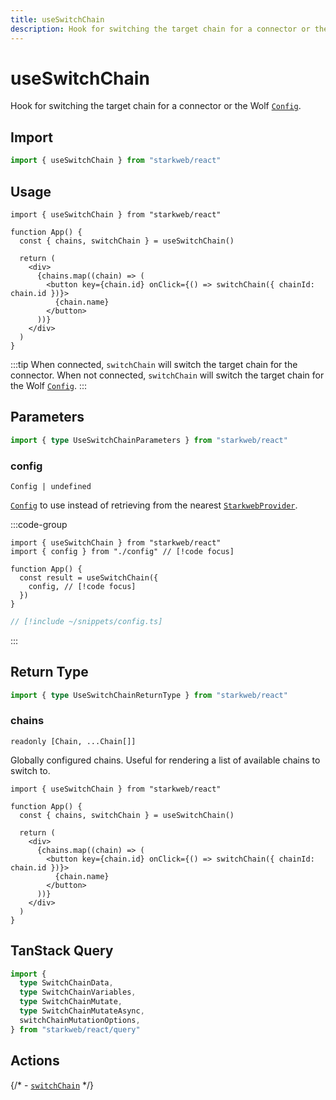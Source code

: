 ```yaml
---
title: useSwitchChain
description: Hook for switching the target chain for a connector or the Wolf `Config`.
---
```


# useSwitchChain

Hook for switching the target chain for a connector or the Wolf [`Config`](/react/api/createConfig#config).

## Import

```ts
import { useSwitchChain } from "starkweb/react"
```

## Usage

```tsx [index.tsx]
import { useSwitchChain } from "starkweb/react"

function App() {
  const { chains, switchChain } = useSwitchChain()

  return (
    <div>
      {chains.map((chain) => (
        <button key={chain.id} onClick={() => switchChain({ chainId: chain.id })}>
          {chain.name}
        </button>
      ))}
    </div>
  )
}
```

:::tip
When connected, `switchChain` will switch the target chain for the connector. When not connected, `switchChain` will switch the target chain for the Wolf [`Config`](/react/api/createConfig#config).
:::

## Parameters

```ts
import { type UseSwitchChainParameters } from "starkweb/react"
```

### config

`Config | undefined`

[`Config`](/react/api/createConfig#config) to use instead of retrieving from the nearest [`StarkwebProvider`](/react/api/StarkwebProvider).

:::code-group
```tsx [index.tsx]
import { useSwitchChain } from "starkweb/react"
import { config } from "./config" // [!code focus]

function App() {
  const result = useSwitchChain({
    config, // [!code focus]
  })
}
```

```ts [config.ts]
// [!include ~/snippets/config.ts]
```
:::


<MutationOptions mutate="switchChain" TData="SwitchChainData" TError="SwitchChainErrorType" TVariables="SwitchChainVariables" />

## Return Type

```ts
import { type UseSwitchChainReturnType } from "starkweb/react"
```

### chains

`readonly [Chain, ...Chain[]]`

Globally configured chains. Useful for rendering a list of available chains to switch to.

```tsx [index.tsx]
import { useSwitchChain } from "starkweb/react"

function App() {
  const { chains, switchChain } = useSwitchChain()

  return (
    <div>
      {chains.map((chain) => (
        <button key={chain.id} onClick={() => switchChain({ chainId: chain.id })}>
          {chain.name}
        </button>
      ))}
    </div>
  )
}
```


<MutationResult mutate="switchChain" TData="SwitchChainData" TError="SwitchChainErrorType" TVariables="SwitchChainVariables" />

## TanStack Query

```ts
import {
  type SwitchChainData,
  type SwitchChainVariables,
  type SwitchChainMutate,
  type SwitchChainMutateAsync,
  switchChainMutationOptions,
} from "starkweb/react/query"
```

## Actions

{/* - [`switchChain`](/core/actions/switchChain) */}

